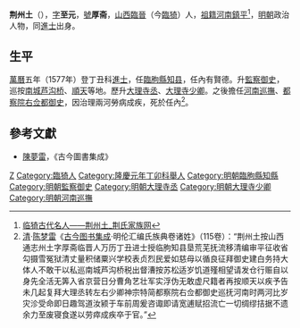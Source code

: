 '''荆州土'''（{{bd|1542年||1596年|catIdx=J荊}}），[[表字|字]]'''至元'''，[[號|號]]'''厚斋'''，[[山西|山西]][[臨晉縣|臨晉]]（今[[臨猗|臨猗]]）人，[[祖籍|祖籍]][[河南|河南]][[鎮平縣|鎮平]]<ref>[http://www.jingsjz.com/news/2017/0321/483.html 临猗古代名人——荆州土_荆氏家族网]</ref>，[[明朝|明朝]]政治人物，同[[進士|進士]]出身。

==生平==
[[萬曆|萬曆]]五年（1577年）登丁丑科[[進士|進士]]，任[[臨朐縣|臨朐縣]][[知县|知县]]，任內有賢德。升[[監察御史|監察御史]]，巡按[[南城|南城]][[芦沟桥|芦沟桥]]、[[順天|順天]]等地。歷升[[大理寺丞|大理寺丞]]、[[大理寺|大理寺]][[少卿|少卿]]。之後擔任[[河南巡撫|河南巡撫]]、[[都察院|都察院]][[右佥都御史|右佥都御史]]，因治理兩河勞病成疾，死於任內<ref>[[清|清]]·[[陈梦雷|陈梦雷]]《[[古今图书集成|古今图书集成]]·明伦汇编氏族典卷诸姓》（115卷）：“荆州土按山西通志州土字厚斋临晋人万历丁丑进士授临胊知县垦荒芜抚流移清编审平征收省勾摄雪冤狱清丈量积储粟兴学校表贞烈民爱如慈母以循良征拜御史建白务持大体人不敢干以私巡南城芦沟桥税出督漕按苏松适岁饥道殣相望请发仓行赈自以身先全活无筭入省京营日分曹角艺壮军实浮伪无敢虚尺籍者再按顺天以疾予告未几起复拜大理丞转左右少卿神宗特简都察院右佥都御史巡抚河南时两河比岁灾沴受命即日趣驾道汝颍于车前周爰咨诹即请宽逋赋招流亡一切绸缪拮据不遗余力至废寝食遂以劳瘁成疾卒于官。”</ref>。

==參考文獻==
{{reflist}}
*[[陳夢雷|陳夢雷]]，《古今圖書集成》

{{萬曆五年丁丑科殿試金榜}}

{{Authority control}}

{{DEFAULTSORT:Jing荊}}
[[Category:荊姓|Z]]
[[Category:臨猗人|Category:臨猗人]]
[[Category:隆慶元年丁卯科舉人|Category:隆慶元年丁卯科舉人]]
[[Category:明朝臨朐縣知縣|Category:明朝臨朐縣知縣]]
[[Category:明朝監察御史|Category:明朝監察御史]]
[[Category:明朝大理寺丞|Category:明朝大理寺丞]]
[[Category:明朝大理寺少卿|Category:明朝大理寺少卿]]
[[Category:明朝河南巡撫|Category:明朝河南巡撫]]


{{明朝人物小作品}}